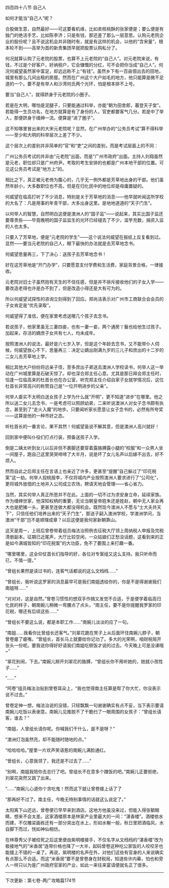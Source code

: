 

四百四十八节 自己人

如何才能当“自己人”呢？

合股做生意，自然最好――可这要看机缘，比如卖核桃酥的张家便是；要么便是有独门的绝活手艺，比如陈李济；只是有钱，那还差了那么一层意思。认购元老院企业的股份呢？且不说这机会并非随时有，就是有这样的机会，以他的“含宋量”，根本轮不到――高举为首的新贵集团早就把股票认购私分了。

何况就算认购了元老院的股票，也算不上元老院的“自己人”。对元老院来说，有钱，不过是个好客户，好纳税户，它会慷慨的分红，可不会把你当成“自己人”。何况何威望虽然家中富足，却远远称不上“有钱”。虽然乡下有一百亩佃出去的田地，城里有那么几间出租的房屋。然而在广州这个大户如毛的地方，他只能算是微不足道的一个。要不是有举人和沙湾何氏两个光环，怕是根本排不上号。

要当“自己人”，就得跻身于元老院的小圈子。

若是在大明，哪怕是泥腿子，只要能通过科举，亦能“朝为田舍郎，暮登天子堂”。若能得一生员功名，在地方就算是有了身份的人，官吏都要客气几分。若是中了举人，那便跻身于缙绅一流。便算是“进了圈子”。

这不知哪里冒出来的大宋元老院呢？显然，在广州举办的“公务员考试”算不得科举――至少和大明的科举层次上差了不少。

这个层次上的差别并非简单的“官”和“吏”之间的差别，而是考试层面上的不同：

广州公务员考试的并非由“元老院”出面，而是“广州市政府”出面。主持人刘翔虽然是元老，职位却只是广州府尹。考取的考生安排的也都是广州本地干部的位置。可见这公务员考试是“地方上”的。

相比之下，真正被元老倚为腹心的，几乎无一例外都是芳草地出身的干部。他们虽然年龄小，大多数职位也不高，但是在归化民中的地位却是毋庸置疑的。

何威望在临高打听了不少消息，特别是关于芳草地的消息――他早就听闻这所学校的大名了：凡是用事的年青干部，大多出身这里。是地地道道的“天子门生”。

以何举人的智慧，自然明白这便是澳洲人的“国子监”――说起来，其实比国子监还要尊贵些――毕竟晚明的国子监监生的光环已经褪去了不少，滥竽充数，捐资入监的人也太多。

只要入了芳草地，便是“元老院的学生”――这个说法何威望在报纸上反复看到过。显然――要当元老院的自己人，眼下最快的办法就是去芳草地念书。

何威望思量再三，下了决心：送孩子去芳草地念书！

好在这芳草地是“开门办学”，只要愿意支付学费和生活费，家庭背景合格，一律接收。

元老院对旧士子虽然抱有天生的不信任感，但是并不排斥接收他们的子女入学――要改造老得也许是办不到了，但是改造小得还是大有可为的。

所以何威望试探性的咨询立刻得到了回应。郑尚洁表示对广州市工商联合会会员的子女肯定是“优先录取”。

何威望得了准信，便在家里考虑送哪几个孩子去念书。

若说孩子，他家里虽无三妻四妾，也有一妻一妾，两个通房丫鬟也给他生过孩子。加起来，存活的嫡庶子女共有七人，均未成年。

按照澳洲人的说法，最好是六七岁入学，但是这个年龄去念书，又不能带仆人伺候，何威望放心不下，思量再三：决定让嫡出刚满九岁的三儿子和庶出的十二岁的二女儿去芳草地上学。

相比其他大户纷纷将远亲子侄，至多庶出子弟送去澳洲人学校读书，何举人这一举动在广州城里算是石破天惊了。却也深合郑主任心意。尤其是那日拜会郑主任时，恰逢一位临高来的杜首长也在办公室，听完郑主任介绍自家子女就学情况后，这位杜首长非常高兴的称赞自己是“一位开明进步的父亲”。

何举人委实不太明白送女孩子上学为什么就“开明”，更不知道“进步”在哪里。他之所以送二女儿去念书，一是考虑可以照顾幼弟，二来听说澳洲人对女子念书颇有执念，甚至到了“走火入魔”的地步。只要闻听家长愿意让女子念书的，必然有所夸奖――这算是他的一种市好之态。

听杜首长的一番言论，果不其然！何威望虽说不解其意，但是澳洲人高兴就好！

回到家中便叫仆役们打点行装，预备送孩子入学。

倒是二姨太听到女儿以后非但不裹脚还要穿着露胳膊露小腿的“校服”和一众男人坐一间屋子，跑自己这里哭哭啼啼了大半月，说是坏了女儿名声以后嫁不出去，好不烦人。

然而自此之后郑主任在言语上也亲近了许多，更甚至“提醒”自己躲过了“印花税案”这一劫。何举人投桃报李，不仅将城内产业按照澳洲人要求进行了“公司化”，更将城外放佃的土地并入公司成立农场，聘请天地会管理――省心省力。

当然，其实何举人真正所思并不在此。上面的一切不过为求安身立命，延续家族。作为缙绅世家，他深知权柄的重要，无论当朝皇帝姓朱还是姓赵，朝中无人家业再大也是肥猪一头，更甚至连做大都没得机会。既然现今澳洲人不愿与“士大夫共天下”，只信任他们培养出来的“天子门生”，那送子嗣入澳洲学校，学澳洲学问，当澳洲“干部”岂不是顺理成章？以后这便是我何家新朝靠山。

这天是周一，上班后曾卷带着组员梅法治照例去征税大厅领上周纳税人申报及完税清册副本。征期已近尾声，大厅比较空闲，一众姑娘们正愁没话题，这看到来的正是如今满城皆知的“印花税案”的大功臣，免不了要围上来打趣一番。

“哪里哪里，这全仰仗首长们指导的好，各位对专案组又这么支持。我只听命而已，不值一提。”

“曾组长果然是读过书的，连客气话都说的这么文绉绉……”

“曾组长，我听说这罗家的消息最早可是我们南姐透给你的，你是不是得谢谢我们南姐呀……”

“对对对，这是自然。”曾卷习惯性的想双手作揖又发觉不合适，于是便学着临高归化民的样子，朝南婉儿稍微一弯腰点了点头，“南主任，要不是你提醒我罗家的印花税，哪还有后续这些……”

“曾组长不要这么说，都是本职工作……”南婉儿淡淡的应了一句。

“南姐……我看你比曾组长还客气。”刘翠花跪在凳子上从后面环住南婉儿脖子，朝曾卷瘪了瘪嘴，“曾组长，首长马上就要给你记功了。多大的光荣啊，咱财税局开张头一份呢。要我说你得好好请我们南姐吃顿饭才说的过去。今天晚上可是没课哦~”

“翠花别闹，下去。”南婉儿掰开刘翠花的胳膊，“曾组长你不用听她的，她就小孩性子……”

“……”

“阿卷”组员梅法治贴到曾卷耳朵上，“我也觉得南主任算是帮了你大忙，你没表示说不过去。”

曾卷定神一想，梅法治说的没错，只轻飘飘一句谢谢确实有点不妥，当下表示要请南婉儿吃饭以表谢意。南婉儿见推脱不了干脆扫了一眼周围的女孩子：“曾组长请客，谁去？”

“南姐，人曾组长请你呢。你喊我们干什么，是不是呀？”

“澳洲灯泡虽然亮，却不能随时随地的点。”

“哈哈哈哈。”屋里一片欢声笑语惹的南婉儿满脸通红。

“曾组长，心意我领了，我还是不过去了……”

“别啊，南姐我陪你去总行了吧。曾组长不在意多个蹭饭的吧。”南婉儿正要拒绝，刘翠花突然又跳了出来。

“……”南婉儿心道你个贪吃鬼！然而这下就让曾卷接上话了了

“那再好不过了。南主任，今晚无特别事情的话就这么说定了。”

太阳离下山还远，曾卷便已早早来到酒店。这地方他虽没来过，但能入得张毓眼睛，想来不会太差。这家酒楼原本是林家产业里最大的一间：“湛香楼”。酒楼依水而建，不仅雕梁画栋还有一部分突出在水上，形如水榭一般，秋日里把酒临风，水自脚下而过，恍如神仙相仿。

在林尊秀父子被绞死之后这里便由紫明楼接手，不仅名字从文绉绉的“湛香楼”改为极接地气的“米香居”连带价格也降了一大半，起码曾卷这种吃公家饭的人咬咬牙也能摆上不错的一桌了。再说，紫明楼的名声在外，对他们这些有官身的人来说确实有点那么不合适。而这“米香居”要不是曾卷身在财税局，知道些许内幕，怕也和旁人一样只以为是广州政府官家的产业，如此一来往来宴请便就名正了很多。

---------------------------------------

下次更新：第七卷-两广攻略篇174节

